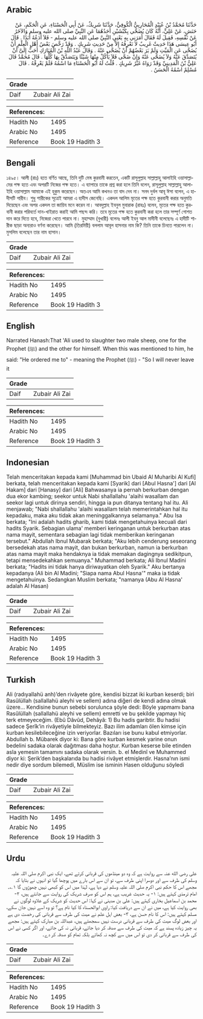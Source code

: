 ## Arabic

<div dir="rtl" lang="ar" style={{fontSize:'larger',backgroundColor:'#f8f9fa',padding:20}}>حَدَّثَنَا مُحَمَّدُ بْنُ عُبَيْدٍ الْمُحَارِبِيُّ الْكُوفِيُّ، حَدَّثَنَا شَرِيكٌ، عَنْ أَبِي الْحَسْنَاءِ، عَنِ الْحَكَمِ، عَنْ حَنَشٍ، عَنْ عَلِيٍّ، أَنَّهُ كَانَ يُضَحِّي بِكَبْشَيْنِ أَحَدُهُمَا عَنِ النَّبِيِّ صلى الله عليه وسلم وَالآخَرُ عَنْ نَفْسِهِ، فَقِيلَ لَهُ فَقَالَ أَمَرَنِي بِهِ يَعْنِي النَّبِيَّ صلى الله عليه وسلم - فَلاَ أَدَعُهُ أَبَدًا ‏.‏ قَالَ أَبُو عِيسَى هَذَا حَدِيثٌ غَرِيبٌ لاَ نَعْرِفُهُ إِلاَّ مِنْ حَدِيثِ شَرِيكٍ ‏.‏ وَقَدْ رَخَّصَ بَعْضُ أَهْلِ الْعِلْمِ أَنْ يُضَحَّى عَنِ الْمَيِّتِ وَلَمْ يَرَ بَعْضُهُمْ أَنْ يُضَحَّى عَنْهُ ‏.‏ وَقَالَ عَبْدُ اللَّهِ بْنُ الْمُبَارَكِ أَحَبُّ إِلَىَّ أَنْ يُتَصَدَّقَ عَنْهُ وَلاَ يُضَحَّى عَنْهُ وَإِنْ ضَحَّى فَلاَ يَأْكُلْ مِنْهَا شَيْئًا وَيَتَصَدَّقْ بِهَا كُلِّهَا ‏.‏ قَالَ مُحَمَّدٌ قَالَ عَلِيُّ بْنُ الْمَدِينِيِّ وَقَدْ رَوَاهُ غَيْرُ شَرِيكٍ ‏.‏ قُلْتُ لَهُ أَبُو الْحَسْنَاءِ مَا اسْمُهُ فَلَمْ يَعْرِفْهُ ‏.‏ قَالَ مُسْلِمٌ اسْمُهُ الْحَسَنُ ‏.‏</div><div style={{backgroundColor:'#f8f9fa',padding:20, marginBottom: 10}}><table>
      <thead>
        <tr>
          <th>Grade</th>
          <th></th>
        </tr>
      </thead>
      <tbody>
<tr><td>Daif</td><td>Zubair Ali Zai</td></tr></tbody></table><table>
        <thead>
          <tr>
            <th>References:</th>
            <th></th>
          </tr>
        </thead>
        <tbody><tr><td>Hadith No</td><td>1495</td></tr><tr><td>Arabic No</td><td>1495</td></tr><tr><td>Reference</td><td>Book 19 Hadith 3</td></tr></tbody></table></div>

## Bengali

<div dir="ltr" lang="bn" style={{fontSize:'larger',backgroundColor:'#f8f9fa',padding:20}}>১৪৯৫। আলী (রাঃ) হতে বর্ণিত আছে, তিনি দুটি মেষ কুরবানী করতেন, একটি রাসূলুল্লাহ সাল্লাল্লাহু আলাইহি ওয়াসাল্লামের পক্ষ হতে এবং অপরটি নিজের পক্ষ হতে। এ ব্যাপারে তাকে প্রশ্ন করা হলে তিনি বলেন, রাসূলুল্লাহ সাল্লাল্লাহু আলাইহি ওয়াসাল্লাম আমাকে এই হুকুম করেছেন। অতএব আমি কখনও তা বাদ দেব না। সনদ দুর্বল আবূ ঈসা বলেন, এ হাদীসটি গারীব। শুধু শারীকের সূত্রেই আমরা এ হাদীস জেনেছি। একদল আলিম মৃতের পক্ষ হতে কুরবানী করার অনুমতি দিয়েছেন এবং অপর একদল তা জায়িয মনে করেন না। আবদুল্লাহ ইবনুল মুবারাক (রাহঃ) বলেন, মৃতের পক্ষ হতে কুরবানী করার পরিবর্তে দান-খাইরাত করাই আমি পছন্দ করি। তবে মৃতের পক্ষ হতে কুরবানী করা হলে তার সম্পূর্ণ গোশত দান করে দিতে হবে, নিজেরা খেতে পারবে না। মুহাম্মাদ (বুখারী) বলেনঃ আলী ইবনু আল মাদীনী বলেছেনঃ এ হাদীটি শারীক ছাড়া অন্যরাও বর্ণনা করেছেন। আমি (তিরমিয়ী) বললাম আবূল হাসনার নাম কি? তিনি তাকে চিনতে পারলেন না। মুসলিম বলেছেন তার নাম হাসান।</div><div style={{backgroundColor:'#f8f9fa',padding:20, marginBottom: 10}}><table>
      <thead>
        <tr>
          <th>Grade</th>
          <th></th>
        </tr>
      </thead>
      <tbody>
<tr><td>Daif</td><td>Zubair Ali Zai</td></tr></tbody></table><table>
        <thead>
          <tr>
            <th>References:</th>
            <th></th>
          </tr>
        </thead>
        <tbody><tr><td>Hadith No</td><td>1495</td></tr><tr><td>Arabic No</td><td>1495</td></tr><tr><td>Reference</td><td>Book 19 Hadith 3</td></tr></tbody></table></div>

## English

<div dir="ltr" lang="en" style={{fontSize:'larger',backgroundColor:'#f8f9fa',padding:20}}>Narrated Hanash:That 'Ali used to slaughter two male sheep, one for the Prophet (ﷺ) and the other for himself. When this was mentioned to him, he said: "He ordered me to" - meaning the Prophet (ﷺ) - "So I will never leave it</div><div style={{backgroundColor:'#f8f9fa',padding:20, marginBottom: 10}}><table>
      <thead>
        <tr>
          <th>Grade</th>
          <th></th>
        </tr>
      </thead>
      <tbody>
<tr><td>Daif</td><td>Zubair Ali Zai</td></tr></tbody></table><table>
        <thead>
          <tr>
            <th>References:</th>
            <th></th>
          </tr>
        </thead>
        <tbody><tr><td>Hadith No</td><td>1495</td></tr><tr><td>Arabic No</td><td>1495</td></tr><tr><td>Reference</td><td>Book 19 Hadith 3</td></tr></tbody></table></div>

## Indonesian

<div dir="ltr" lang="id" style={{fontSize:'larger',backgroundColor:'#f8f9fa',padding:20}}>Telah menceritakan kepada kami [Muhammad bin Ubaid Al Muharibi Al Kufi] berkata, telah menceritakan kepada kami [Syarik] dari [Abul Hasna'] dari [Al Hakam] dari [Hanasy] dari [Ali] Bahwasanya ia pernah berkurban dengan dua ekor kambing; seekor untuk Nabi shallallahu 'alaihi wasallam dan seekor lagi untuk dirinya sendiri, hingga ia pun ditanya tentang hal itu. Ali menjawab; "Nabi shallallahu 'alaihi wasallam telah memerintahkan hal itu kepadaku, maka aku tidak akan meninggalkannya selamanya." Abu Isa berkata; "Ini adalah hadits gharib, kami tidak mengetahuinya kecuali dari hadits Syarik. Sebagian ulama' memberi keringanan untuk berkurban atas nama mayit, sementara sebagian lagi tidak memberikan keringanan tersebut." Abdullah Ibnul Mubarak berkata; "Aku lebih cenderung seseorang bersedekah atas nama mayit, dan bukan berkurban, namun ia berkurban atas nama mayit maka hendaknya ia tidak memakan dagingnya sedikitpun, tetapi mensedekahkan semuanya." Muhammad berkata; Ali Ibnul Madini berkata; "Hadits ini tidak hanya diriwayatkan oleh Syarik." Aku bertanya kepadanya (Ali bin Al Madini; "Siapa nama Abul Hasna'" maka ia tidak mengetahuinya. Sedangkan Muslim berkata; "namanya (Abu Al Hasna' adalah Al Hasan)</div><div style={{backgroundColor:'#f8f9fa',padding:20, marginBottom: 10}}><table>
      <thead>
        <tr>
          <th>Grade</th>
          <th></th>
        </tr>
      </thead>
      <tbody>
<tr><td>Daif</td><td>Zubair Ali Zai</td></tr></tbody></table><table>
        <thead>
          <tr>
            <th>References:</th>
            <th></th>
          </tr>
        </thead>
        <tbody><tr><td>Hadith No</td><td>1495</td></tr><tr><td>Arabic No</td><td>1495</td></tr><tr><td>Reference</td><td>Book 19 Hadith 3</td></tr></tbody></table></div>

## Turkish

<div dir="ltr" lang="tr" style={{fontSize:'larger',backgroundColor:'#f8f9fa',padding:20}}>Ali (radıyallahü anh)’den rivâyete göre, kendisi bizzat iki kurban keserdi; biri Rasûlüllah (sallallahü aleyhi ve sellem) adına diğeri de kendi adına olmak üzere… Kendisine bunun sebebi sorulunca şöyle dedi: Böyle yapmamı bana Rasûlüllah (sallallahü aleyhi ve sellem) emretti ve bu şekilde yapmayı hiç terk etmeyeceğim. (Ebû Dâvûd, Dehâyâ: 1) Bu hadis garibtir. Bu hadisi sadece Şerîk’in rivâyetiyle bilmekteyiz. Bazı ilim adamları ölen kimse için kurban kesilebileceğine izin veriyorlar. Bazıları ise bunu kabul etmiyorlar. Abdullah b. Mübarek diyor ki: Bana göre kurban kesmek yarine onun bedelini sadaka olarak dağıtması daha hoştur. Kurban keserse bile etinden asla yemesin tamamını sadaka olarak versin. b. el Medinî ve Muhammed diyor ki: Şerik’den başkalarıda bu hadisi rivâyet etmişlerdir. Hasna’nın ismi nedir diye sordum bilemedi, Müslim ise isminin Hasen olduğunu söyledi</div><div style={{backgroundColor:'#f8f9fa',padding:20, marginBottom: 10}}><table>
      <thead>
        <tr>
          <th>Grade</th>
          <th></th>
        </tr>
      </thead>
      <tbody>
<tr><td>Daif</td><td>Zubair Ali Zai</td></tr></tbody></table><table>
        <thead>
          <tr>
            <th>References:</th>
            <th></th>
          </tr>
        </thead>
        <tbody><tr><td>Hadith No</td><td>1495</td></tr><tr><td>Arabic No</td><td>1495</td></tr><tr><td>Reference</td><td>Book 19 Hadith 3</td></tr></tbody></table></div>

## Urdu

<div dir="rtl" lang="ur" style={{fontSize:'larger',backgroundColor:'#f8f9fa',padding:20}}>علی رضی الله عنہ سے روایت ہے کہ وہ دو مینڈھوں کی قربانی کرتے تھے، ایک نبی اکرم صلی اللہ علیہ وسلم کی طرف سے اور دوسرا اپنی طرف سے، تو ان سے اس بارے میں پوچھا گیا تو انہوں نے بتایا کہ مجھے اس کا حکم نبی اکرم صلی اللہ علیہ وسلم نے دیا ہے، لہٰذا میں اس کو کبھی نہیں چھوڑوں گا ۱؎۔ امام ترمذی کہتے ہیں: ۱- یہ حدیث غریب ہے، ہم اس کو صرف شریک کی روایت سے جانتے ہیں، ۲- محمد بن اسماعیل بخاری کہتے ہیں: علی بن مدینی نے کہا: اس حدیث کو شریک کے علاوہ لوگوں نے بھی روایت کیا ہے، میں نے ان سے دریافت کیا: راوی ابوالحسناء کا کیا نام ہے؟ تو وہ اسے نہیں جان سکے، مسلم کہتے ہیں: اس کا نام حسن ہے، ۳- بعض اہل علم نے میت کی طرف سے قربانی کی رخصت دی ہے اور بعض لوگ میت کی طرف سے قربانی درست نہیں سمجھتے ہیں، عبداللہ بن مبارک کہتے ہیں: مجھے یہ چیز زیادہ پسند ہے کہ میت کی طرف سے صدقہ کر دیا جائے، قربانی نہ کی جائے، اور اگر کسی نے اس کی طرف سے قربانی کر دی تو اس میں سے کچھ نہ کھائے بلکہ تمام کو صدقہ کر دے۔</div><div style={{backgroundColor:'#f8f9fa',padding:20, marginBottom: 10}}><table>
      <thead>
        <tr>
          <th>Grade</th>
          <th></th>
        </tr>
      </thead>
      <tbody>
<tr><td>Daif</td><td>Zubair Ali Zai</td></tr></tbody></table><table>
        <thead>
          <tr>
            <th>References:</th>
            <th></th>
          </tr>
        </thead>
        <tbody><tr><td>Hadith No</td><td>1495</td></tr><tr><td>Arabic No</td><td>1495</td></tr><tr><td>Reference</td><td>Book 19 Hadith 3</td></tr></tbody></table></div>